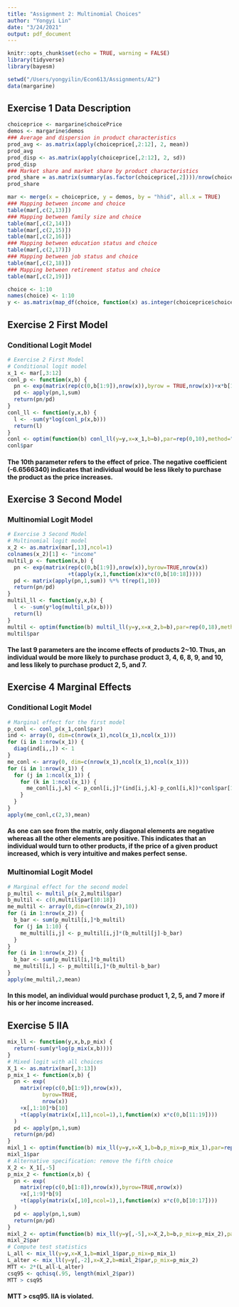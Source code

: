 ```yaml
---
title: "Assignment 2: Multinomial Choices"
author: "Yongyi Lin"
date: "3/24/2021"
output: pdf_document
---
```


```r
knitr::opts_chunk$set(echo = TRUE, warning = FALSE)
library(tidyverse)
library(bayesm)
```

```r
setwd("/Users/yongyilin/Econ613/Assignments/A2")
data(margarine)
```

## Exercise 1 Data Description
```r
choiceprice <- margarine$choicePrice
demos <- margarine$demos
### Average and dispersion in product characteristics
prod_avg <- as.matrix(apply(choiceprice[,2:12], 2, mean))
prod_avg
prod_disp <- as.matrix(apply(choiceprice[,2:12], 2, sd))
prod_disp
### Market share and market share by product characteristics
prod_share = as.matrix(summary(as.factor(choiceprice[,2])))/nrow(choiceprice)
prod_share

mar <- merge(x = choiceprice, y = demos, by = "hhid", all.x = TRUE)
### Mapping between income and choice
table(mar[,c(2,13)])
### Mapping between family size and choice
table(mar[,c(2,14)])
table(mar[,c(2,15)])
table(mar[,c(2,16)])
### Mapping between education status and choice
table(mar[,c(2,17)])
### Mapping between job status and choice
table(mar[,c(2,18)])
### Mapping between retirement status and choice
table(mar[,c(2,19)])
```


```r
choice <- 1:10
names(choice) <- 1:10
y <- as.matrix(map_df(choice, function(x) as.integer(choiceprice$choice == x)))
```
## Exercise 2 First Model
### Conditional Logit Model
```r
# Exercise 2 First Model
# Conditional logit model
x_1 <- mar[,3:12]
conl_p <- function(x,b) {
  pn <- exp(matrix(rep(c(0,b[1:9]),nrow(x)),byrow = TRUE,nrow(x))+x*b[10])
  pd <- apply(pn,1,sum)
  return(pn/pd)
}
conl_ll <- function(y,x,b) {
  l <- -sum(y*log(conl_p(x,b)))
  return(l)
}
conl <- optim(function(b) conl_ll(y=y,x=x_1,b=b),par=rep(0,10),method="BFGS")
conl$par
```
#### The 10th parameter refers to the effect of price. The negative coefficient (-6.6566340) indicates that individual would be less likely to purchase the product as the price increases.

## Exercise 3 Second Model
### Multinomial Logit Model
```r
# Exercise 3 Second Model
# Multinomial logit model
x_2 <- as.matrix(mar[,13],ncol=1)
colnames(x_2)[1] <- "income"
multil_p <- function(x,b) {
  pn <- exp(matrix(rep(c(0,b[1:9]),nrow(x)),byrow=TRUE,nrow(x))
                   +t(apply(x,1,function(x)x*c(0,b[10:18]))))
  pd <- matrix(apply(pn,1,sum)) %*% t(rep(1,10))
  return(pn/pd)
}
multil_ll <- function(y,x,b) {
  l <- -sum(y*log(multil_p(x,b)))
  return(l)
}
multil <- optim(function(b) multil_ll(y=y,x=x_2,b=b),par=rep(0,18),method="BFGS")
multil$par
```
#### The last 9 parameters are the income effects of products 2~10. Thus, an individual would be more likely to purchase product 3, 4, 6, 8, 9, and 10, and less likely to purchase product 2, 5, and 7.

## Exercise 4 Marginal Effects
### Conditional Logit Model
```r
# Marginal effect for the first model
p_conl <- conl_p(x_1,conl$par)
ind <- array(0, dim=c(nrow(x_1),ncol(x_1),ncol(x_1)))
for (i in 1:nrow(x_1)) {
  diag(ind[i,,]) <- 1
}
me_conl <- array(0, dim=c(nrow(x_1),ncol(x_1),ncol(x_1)))
for (i in 1:nrow(x_1)) {
  for (j in 1:ncol(x_1)) {
    for (k in 1:ncol(x_1)) {
      me_conl[i,j,k] <- p_conl[i,j]*(ind[i,j,k]-p_conl[i,k])*conl$par[10]
    }
  }
}
apply(me_conl,c(2,3),mean)
```
#### As one can see from the matrix, only diagonal elements are negative whereas all the other elements are positive. This indicates that an individual would turn to other products, if the price of a given product increased, which is very intuitive and makes perfect sense.

### Multinomial Logit Model
```r
# Marginal effect for the second model
p_multil <- multil_p(x_2,multil$par)
b_multil <- c(0,multil$par[10:18])
me_multil <- array(0,dim=c(nrow(x_2),10))
for (i in 1:nrow(x_2)) {
  b_bar <- sum(p_multil[i,]*b_multil)
  for (j in 1:10) {
    me_multil[i,j] <- p_multil[i,j]*(b_multil[j]-b_bar)
  }
}
for (i in 1:nrow(x_2)) {
  b_bar <- sum(p_multil[i,]*b_multil)
  me_multil[i,] <- p_multil[i,]*(b_multil-b_bar)
}
apply(me_multil,2,mean)
```
#### In this model, an individual would purchase product 1, 2, 5, and 7 more if his or her income increased.

## Exercise 5 IIA
```r
mix_ll <- function(y,x,b,p_mix) {
  return(-sum(y*log(p_mix(x,b))))
}
# Mixed logit with all choices
X_1 <- as.matrix(mar[,3:13])
p_mix_1 <- function(x,b) {
  pn <- exp(
    matrix(rep(c(0,b[1:9]),nrow(x)),
           byrow=TRUE,
           nrow(x))
    +x[,1:10]*b[10]
    +t(apply(matrix(x[,11],ncol=1),1,function(x) x*c(0,b[11:19])))
  )
  pd <- apply(pn,1,sum)
  return(pn/pd)
}
mixl_1 <- optim(function(b) mix_ll(y=y,x=X_1,b=b,p_mix=p_mix_1),par=rep(0,19),method="BFGS")
mixl_1$par
# Alternative specification: remove the fifth choice
X_2 <- X_1[,-5]
p_mix_2 <- function(x,b) {
  pn <- exp(
    matrix(rep(c(0,b[1:8]),nrow(x)),byrow=TRUE,nrow(x))
    +x[,1:9]*b[9]
    +t(apply(matrix(x[,10],ncol=1),1,function(x) x*c(0,b[10:17])))
  )
  pd <- apply(pn,1,sum)
  return(pn/pd)
}
mixl_2 <- optim(function(b) mix_ll(y=y[,-5],x=X_2,b=b,p_mix=p_mix_2),par=rep(0,17),method="BFGS")
mixl_2$par
# Compute test statistics
L_all <- mix_ll(y=y,x=X_1,b=mixl_1$par,p_mix=p_mix_1)
L_alter <- mix_ll(y=y[,-2],x=X_2,b=mixl_2$par,p_mix=p_mix_2)
MTT <- 2*(L_all-L_alter)
csq95 <- qchisq(.95, length(mixl_2$par))
MTT > csq95
```
#### MTT > csq95. IIA is violated.